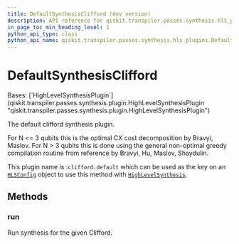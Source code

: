 ```yaml
---
title: DefaultSynthesisClifford (dev version)
description: API reference for qiskit.transpiler.passes.synthesis.hls_plugins.DefaultSynthesisClifford in the dev version of qiskit
in_page_toc_min_heading_level: 1
python_api_type: class
python_api_name: qiskit.transpiler.passes.synthesis.hls_plugins.DefaultSynthesisClifford
---
```


# DefaultSynthesisClifford

<Class id="qiskit.transpiler.passes.synthesis.hls_plugins.DefaultSynthesisClifford" isDedicatedPage={true} github="https://github.com/Qiskit/qiskit/tree/main/qiskit/transpiler/passes/synthesis/hls_plugins.py#L458-L472" signature="qiskit.transpiler.passes.synthesis.hls_plugins.DefaultSynthesisClifford" modifiers="class">
  Bases: [`HighLevelSynthesisPlugin`](qiskit.transpiler.passes.synthesis.plugin.HighLevelSynthesisPlugin "qiskit.transpiler.passes.synthesis.plugin.HighLevelSynthesisPlugin")

  The default clifford synthesis plugin.

  For N \<= 3 qubits this is the optimal CX cost decomposition by Bravyi, Maslov. For N > 3 qubits this is done using the general non-optimal greedy compilation routine from reference by Bravyi, Hu, Maslov, Shaydulin.

  This plugin name is :`clifford.default` which can be used as the key on an [`HLSConfig`](qiskit.transpiler.passes.HLSConfig "qiskit.transpiler.passes.HLSConfig") object to use this method with [`HighLevelSynthesis`](qiskit.transpiler.passes.HighLevelSynthesis "qiskit.transpiler.passes.HighLevelSynthesis").

  ## Methods

  ### run

  <Function id="qiskit.transpiler.passes.synthesis.hls_plugins.DefaultSynthesisClifford.run" github="https://github.com/Qiskit/qiskit/tree/main/qiskit/transpiler/passes/synthesis/hls_plugins.py#L469-L472" signature="run(high_level_object, coupling_map=None, target=None, qubits=None, **options)">
    Run synthesis for the given Clifford.
  </Function>
</Class>

